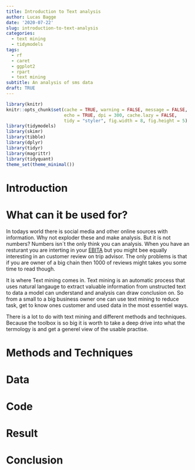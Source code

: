 ```yaml
---
title: Introduction to Text analysis
author: Lucas Bagge
date: '2020-07-22'
slug: introduction-to-text-analysis
categories:
  - text mining
  - tidymodels
tags:
  - rf
  - caret
  - ggplot2
  - rpart
  - text mining
subtitle: An analysis of sms data
draft: TRUE
---
```


```r
library(knitr)
knitr::opts_chunk$set(cache = TRUE, warning = FALSE, message = FALSE, 
                      echo = TRUE, dpi = 300, cache.lazy = FALSE,
                      tidy = "styler", fig.width = 8, fig.height = 5)
library(tidymodels)
library(skimr)
library(tibble)
library(dplyr)
library(tidyr)
library(magrittr)
library(tidyquant)
theme_set(theme_minimal())
```

# Introduction

# What can it be used for?

In todays world there is social media and other online sources with information. Why not exploder these and make analysis. But it is not numbers? Numbers isn´t the only think you can analysis. When you have an resturant you are interting in your [EBITA](https://www.shareholders.dk/investorordbogen/1117/ebita) but you might bee equally interesting in an customer review on trip advisor. The only problems is that if you are owner of a big chain then 1000 of reviews might takes you some time to read though.

It is where Text mining comes in. Text mining is an automatic process that uses natural langauge to extract valuable information from unstructed text to data a model can understand and analysis can draw conclusion on. So from a small to a big business owner one can use text mining to reduce task, get to know ones customer and used data in the most essentiel ways.

There is a lot to do with text mining and different methods and techniques. Because the toolbox is so big it is worth to take a deep drive into what the termology is and get a generel view of the usable practise.

# Methods and Techniques



# Data

# Code 

# Result

# Conclusion
